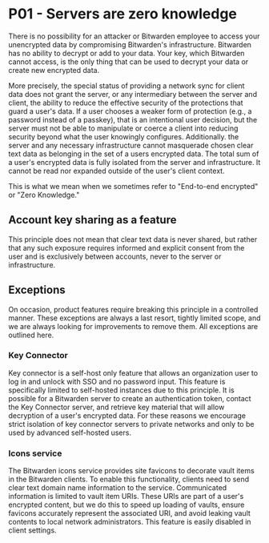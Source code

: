 # P01 - Servers are zero knowledge

There is no possibility for an attacker or Bitwarden employee to access your unencrypted data by
compromising Bitwarden's infrastructure. Bitwarden has no ability to decrypt or add to your data.
Your key, which Bitwarden cannot access, is the only thing that can be used to decrypt your data or
create new encrypted data.

More precisely, the special status of providing a network sync for client data does not grant the
server, or any intermediary between the server and client, the ability to reduce the effective
security of the protections that guard a user's data. If a user chooses a weaker form of protection
(e.g., a password instead of a passkey), that is an intentional user decision, but the server must
not be able to manipulate or coerce a client into reducing security beyond what the user knowingly
configures. Additionally. the server and any necessary infrastructure cannot masquerade chosen clear
text data as belonging in the set of a users encrypted data. The total sum of a user's encrypted
data is fully isolated from the server and infrastructure. It cannot be read nor expanded outside of
the user's client context.

This is what we mean when we sometimes refer to "End-to-end encrypted" or "Zero Knowledge."

## Account key sharing as a feature

This principle does not mean that clear text data is never shared, but rather that any such exposure
requires informed and explicit consent from the user and is exclusively between accounts, never to
the server or infrastructure.

## Exceptions

On occasion, product features require breaking this principle in a controlled manner. These
exceptions are always a last resort, tightly limited scope, and we are always looking for
improvements to remove them. All exceptions are outlined here.

### Key Connector

Key connector is a self-host only feature that allows an organization user to log in and unlock with
SSO and no password input. This feature is specifically limited to self-hosted instances due to this
principle. It is possible for a Bitwarden server to create an authentication token, contact the Key
Connector server, and retrieve key material that will allow decryption of a user's encrypted data.
For these reasons we encourage strict isolation of key connector servers to private networks and
only to be used by advanced self-hosted users.

### Icons service

The Bitwarden icons service provides site favicons to decorate vault items in the Bitwarden clients.
To enable this functionality, clients need to send clear text domain name information to the
service. Communicated information is limited to vault item URIs. These URIs are part of a user's
encrypted content, but we do this to speed up loading of vaults, ensure favicons accurately
represent the associated URI, and avoid leaking vault contents to local network administrators. This
feature is easily disabled in client settings.
